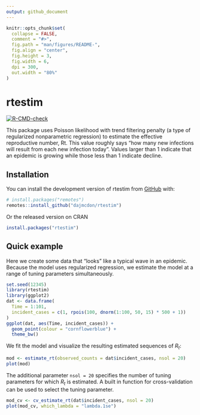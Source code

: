 ```yaml
---
output: github_document
---
```


<!-- README.md is generated from README.Rmd. Please edit that file -->

```r
knitr::opts_chunk$set(
  collapse = FALSE,
  comment = "#>",
  fig.path = "man/figures/README-",
  fig.align = "center",
  fig.height = 3,
  fig.width = 6,
  dpi = 300,
  out.width = "80%"
)
```

# rtestim

<!-- badges: start -->
[![R-CMD-check](https://github.com/dajmcdon/rtestim/actions/workflows/R-CMD-check.yaml/badge.svg)](https://github.com/dajmcdon/rtestim/actions/workflows/R-CMD-check.yaml)
<!-- badges: end -->

This package uses Poisson likelihood with trend filtering penalty (a type of 
regularized nonparametric regression)
to estimate the effective reproductive number, Rt.
This value roughly says "how many new infections will result from
each new infection today". Values larger than 1 indicate that an 
epidemic is growing while those less than 1 indicate decline.

## Installation

You can install the development version of rtestim from 
[GitHub](https://github.com/) with:

``` r
# install.packages("remotes")
remotes::install_github("dajmcdon/rtestim")
```

Or the released version on CRAN

``` r
install.packages("rtestim")
```

## Quick example

Here we create some data that "looks" like a typical wave in an epidemic.
Because the model uses regularized regression, we estimate the model
at a range of tuning parameters simultaneously. 

```r
set.seed(12345)
library(rtestim)
library(ggplot2)
dat <- data.frame(
  Time = 1:101,
  incident_cases = c(1, rpois(100, dnorm(1:100, 50, 15) * 500 + 1))
)
ggplot(dat, aes(Time, incident_cases)) +
  geom_point(colour = "cornflowerblue") +
  theme_bw()
```

We fit the model and visualize the resulting estimated sequences of $R_t$:

```r
mod <- estimate_rt(observed_counts = dat$incident_cases, nsol = 20)
plot(mod)
```

The additional parameter `nsol = 20` specifies the number of 
tuning parameters for which $R_t$ is estimated. A built in function for 
cross-validation can be used to select the tuning parameter.

```r
mod_cv <- cv_estimate_rt(dat$incident_cases, nsol = 20)
plot(mod_cv, which_lambda = "lambda.1se")
```

